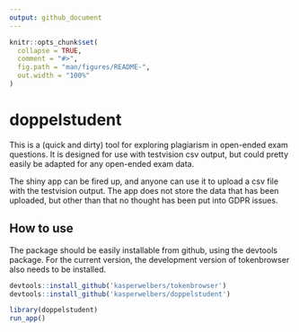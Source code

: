 ```yaml
---
output: github_document
---
```


<!-- README.md is generated from README.Rmd. Please edit that file -->

```r
knitr::opts_chunk$set(
  collapse = TRUE,
  comment = "#>",
  fig.path = "man/figures/README-",
  out.width = "100%"
)
```

# doppelstudent

This is a (quick and dirty) tool for exploring plagiarism in open-ended exam questions. It is designed for use with testvision csv output, but could pretty easily be adapted for any open-ended exam data.

The shiny app can be fired up, and anyone can use it to upload a csv file with the testvision output. The app does not store the data that has been uploaded, but other than that no thought has been put into GDPR issues. 

## How to use

The package should be easily installable from github, using the devtools package. For the current version, the development version of tokenbrowser also needs to be installed.

```r
devtools::install_github('kasperwelbers/tokenbrowser')
devtools::install_github('kasperwelbers/doppelstudent')

library(doppelstudent)
run_app()
```